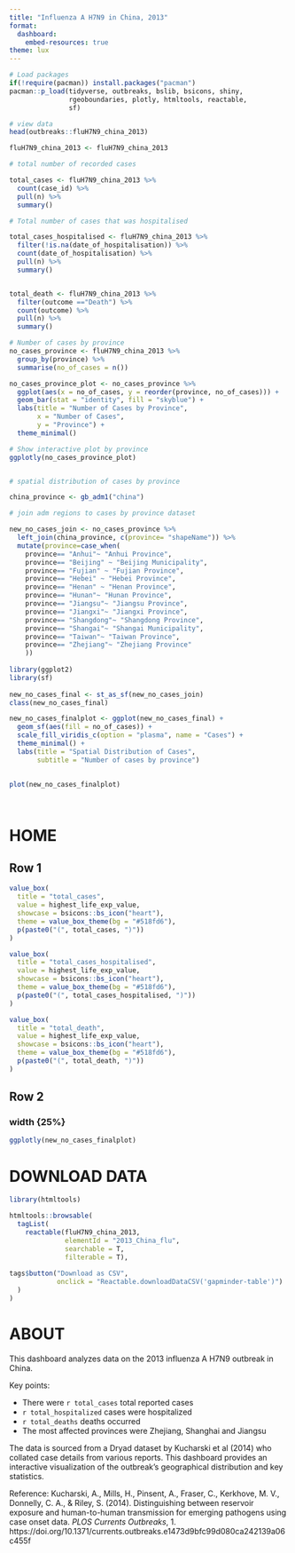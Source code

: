 ```yaml
---
title: "Influenza A H7N9 in China, 2013"
format: 
  dashboard:
    embed-resources: true
theme: lux
---
```


```r
# Load packages 
if(!require(pacman)) install.packages("pacman")
pacman::p_load(tidyverse, outbreaks, bslib, bsicons, shiny, 
               rgeoboundaries, plotly, htmltools, reactable,
               sf)

# view data
head(outbreaks::fluH7N9_china_2013)
```

```r
fluH7N9_china_2013 <- fluH7N9_china_2013

# total number of recorded cases

total_cases <- fluH7N9_china_2013 %>% 
  count(case_id) %>%   
  pull(n) %>%         
  summary()   

# Total number of cases that was hospitalised

total_cases_hospitalised <- fluH7N9_china_2013 %>% 
  filter(!is.na(date_of_hospitalisation)) %>%   
  count(date_of_hospitalisation) %>% 
  pull(n) %>% 
  summary()


total_death <- fluH7N9_china_2013 %>% 
  filter(outcome =="Death") %>% 
  count(outcome) %>% 
  pull(n) %>% 
  summary()   

# Number of cases by province
no_cases_province <- fluH7N9_china_2013 %>%
  group_by(province) %>%  
  summarise(no_of_cases = n())  

no_cases_province_plot <- no_cases_province %>% 
  ggplot(aes(x = no_of_cases, y = reorder(province, no_of_cases))) + 
  geom_bar(stat = "identity", fill = "skyblue") +  
  labs(title = "Number of Cases by Province",
       x = "Number of Cases",
       y = "Province") +
  theme_minimal()

# Show interactive plot by province
ggplotly(no_cases_province_plot)


# spatial distribution of cases by province

china_province <- gb_adm1("china")

# join adm regions to cases by province dataset

new_no_cases_join <- no_cases_province %>%
  left_join(china_province, c(province= "shapeName")) %>% 
  mutate(province=case_when(
    province== "Anhui"~ "Anhui Province",
    province== "Beijing" ~ "Beijing Municipality",
    province== "Fujian" ~ "Fujian Province",
    province== "Hebei" ~ "Hebei Province",
    province== "Henan" ~ "Henan Province",
    province== "Hunan"~ "Hunan Province",
    province== "Jiangsu"~ "Jiangsu Province",
    province== "Jiangxi"~ "Jiangxi Province",
    province== "Shangdong"~ "Shangdong Province",
    province== "Shangai"~ "Shangai Municipality",
    province== "Taiwan"~ "Taiwan Province",
    province== "Zhejiang"~ "Zhejiang Province"
    ))
 
library(ggplot2)
library(sf)
  
new_no_cases_final <- st_as_sf(new_no_cases_join)
class(new_no_cases_final)

new_no_cases_finalplot <- ggplot(new_no_cases_final) +  
  geom_sf(aes(fill = no_of_cases)) +  
  scale_fill_viridis_c(option = "plasma", name = "Cases") + 
  theme_minimal() +  
  labs(title = "Spatial Distribution of Cases",
       subtitle = "Number of cases by province")

  
plot(new_no_cases_finalplot)




```

# HOME 
## Row 1 {height=25%}

```r
value_box(
  title = "total_cases",
  value = highest_life_exp_value,
  showcase = bsicons::bs_icon("heart"),
  theme = value_box_theme(bg = "#518fd6"),
  p(paste0("(", total_cases, ")"))
)
```

```r
value_box(
  title = "total_cases_hospitalised",
  value = highest_life_exp_value,
  showcase = bsicons::bs_icon("heart"),
  theme = value_box_theme(bg = "#518fd6"),
  p(paste0("(", total_cases_hospitalised, ")"))
)
```

```r
value_box(
  title = "total_death",
  value = highest_life_exp_value,
  showcase = bsicons::bs_icon("heart"),
  theme = value_box_theme(bg = "#518fd6"),
  p(paste0("(", total_death, ")"))
)
```

## Row 2 {height=75%}
### width {25%}
```r
ggplotly(new_no_cases_finalplot)
```

# DOWNLOAD DATA

```r

library(htmltools)

htmltools::browsable(
  tagList(
    reactable(fluH7N9_china_2013, 
              elementId = "2013_China_flu", 
              searchable = T, 
              filterable = T), 
    
tags$button("Download as CSV", 
            onclick = "Reactable.downloadDataCSV('gapminder-table')")
  )
)
```


# ABOUT

This dashboard analyzes data on the 2013 influenza A H7N9 outbreak in China.

Key points:

- There were `r total_cases` total reported cases
- `r total_hospitalized` cases were hospitalized  
- `r total_deaths` deaths occurred
- The most affected provinces were Zhejiang, Shanghai and Jiangsu

The data is sourced from a Dryad dataset by Kucharski et al (2014) who collated case details from various reports. This dashboard provides an interactive visualization of the outbreak's geographical distribution and key statistics.

Reference: 
Kucharski, A., Mills, H., Pinsent, A., Fraser, C., Kerkhove, M. V., Donnelly, C. A., & Riley, S. (2014). Distinguishing between reservoir exposure and human-to-human transmission for emerging pathogens using case onset data. *PLOS Currents Outbreaks*, 1. https://doi.org/10.1371/currents.outbreaks.e1473d9bfc99d080ca242139a06c455f
